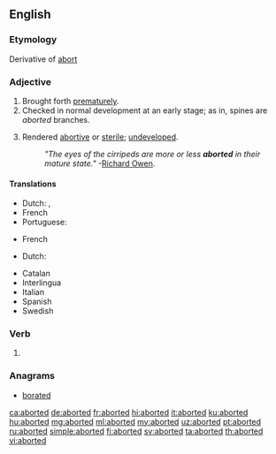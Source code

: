 ==English==

===Etymology===
Derivative of [[abort]]

===Adjective===
{{en-adj|-}}

# Brought forth [[prematurely]].
# Checked in normal development at an early stage; as in, spines are ''aborted'' branches.
# {{context|biology|lang=en}} Rendered [[abortive]] or [[sterile]]; [[undeveloped]].
#: ''"The eyes of the cirripeds are more or less '''aborted''' in their mature state."'' -[[w:Richard Owen|Richard Owen]].

====Translations====
{{trans-top|brought forth prematurely}}
* Dutch: {{t+|nl|geaborteerd}}, {{t|nl|voortijdig geboren}}
* French {{t+|fr|avorté|m}}
* Portuguese: {{t|pt|abortado}}
{{trans-mid}}
{{trans-bottom}}

{{trans-top|checked in development at an early stage}}
{{trans-mid}}
* French {{t+|fr|avorté|m}}
{{trans-bottom}}

{{trans-top|rendered abortive or sterile}}
{{trans-mid}}
* Dutch: {{t+|nl|rudimentair}}
{{trans-bottom}}

{{checktrans-top}}
<!-- meaning (1) or meaning (2)? -->
* Catalan {{t-check|ca|avortat}}
* Interlingua {{t-check|ia|abortate}}
* Italian {{t+check|it|terminato}}
* Spanish {{t+check|es|abortado}}
* Swedish {{t+check|sv|aborterad}}
{{checktrans-bottom}}

===Verb===
{{head|en|verb form}}

# {{en-past of|abort}}

===Anagrams===
* [[borated#English|borated]]

[[ca:aborted]]
[[de:aborted]]
[[fr:aborted]]
[[hi:aborted]]
[[it:aborted]]
[[ku:aborted]]
[[hu:aborted]]
[[mg:aborted]]
[[ml:aborted]]
[[my:aborted]]
[[uz:aborted]]
[[pt:aborted]]
[[ru:aborted]]
[[simple:aborted]]
[[fi:aborted]]
[[sv:aborted]]
[[ta:aborted]]
[[th:aborted]]
[[vi:aborted]]